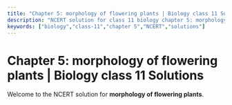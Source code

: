 ```yaml
---
title: "Chapter 5: morphology of flowering plants | Biology class 11 Solutions"
description: "NCERT solution for class 11 biology chapter 5: morphology of flowering plants."
keywords: ["biology","class-11","chapter 5","NCERT","solutions"]
---
```


# Chapter 5: morphology of flowering plants | Biology class 11 Solutions

Welcome to the NCERT solution for **morphology of flowering plants**.
